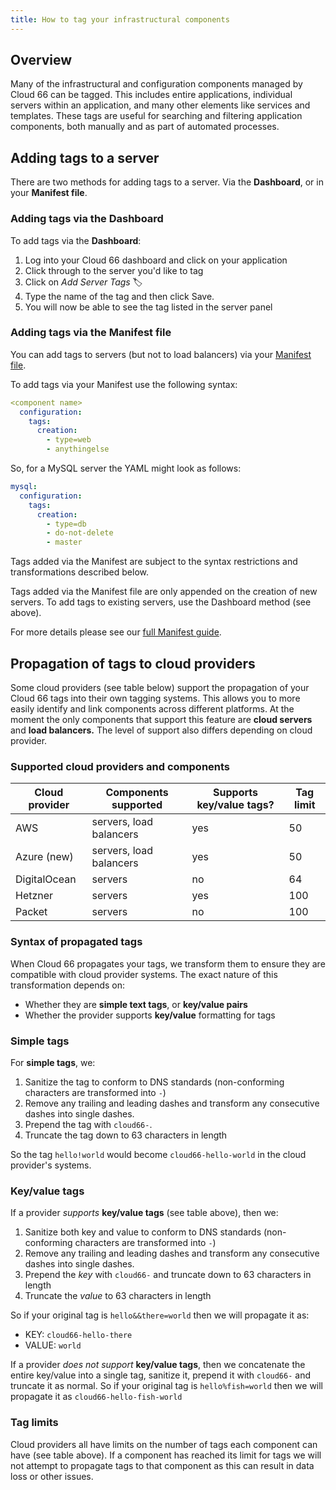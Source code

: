 ```yaml
---
title: How to tag your infrastructural components
---
```


## Overview

Many of the infrastructural and configuration components managed by Cloud 66 can be tagged. This includes entire applications, individual servers within an application, and many other elements like services and templates. These tags are useful for searching and filtering application components, both manually and as part of automated processes. 

## Adding tags to a server

There are two methods for adding tags to a server. Via the **Dashboard**, or in your **Manifest file**.

### Adding tags via the Dashboard

To add tags via the **Dashboard**:

1. Log into your Cloud 66 dashboard and click on your application
2. Click through to the server you'd like to tag
4. Click on *Add Server Tags* 🏷
5. Type the name of the tag and then click Save.
6. You will now be able to see the tag listed in the server panel

### Adding tags via the Manifest file

You can add tags to servers (but not to load balancers) via your [Manifest file](/docs/manifest/building-a-manifest-file).

To add tags via your Manifest use the following syntax:

```yaml
<component name>
  configuration:
    tags: 
      creation:
        - type=web
        - anythingelse
```

So, for a MySQL server the YAML might look as follows:

```yaml
mysql:
  configuration:
    tags:
      creation: 
        - type=db
        - do-not-delete
        - master
```

Tags added via the Manifest are subject to the syntax restrictions and transformations described below.

<Callout type="warning" title="Manifest changes only apply on server creation">
Tags added via the Manifest file are only appended on the creation of new servers. To add tags to existing servers, use the Dashboard method (see above).
</Callout>

For more details please see our [full Manifest guide](/docs/manifest/building-a-manifest-file).

## Propagation of tags to cloud providers

Some cloud providers (see table below) support the propagation of your Cloud 66 tags into their own tagging systems. This allows you to more easily identify and link components across different platforms. At the moment the only components that support this feature are **cloud servers** and **load balancers.** The level of support also differs depending on cloud provider. 

### Supported cloud providers and components

|Cloud provider|Components supported|Supports key/value tags?|Tag limit|
|--- |--- |--- |--- |
|AWS|servers, load balancers|yes|50|
|Azure (new)|servers, load balancers|yes|50|
|DigitalOcean|servers|no|64|
|Hetzner|servers|yes|100|
|Packet|servers|no|100|

### Syntax of propagated tags

When Cloud 66 propagates your tags, we transform them to ensure they are compatible with cloud provider systems. The exact nature of this transformation depends on:

- Whether they are **simple text tags**, or **key/value pairs**
- Whether the provider supports **key/value** formatting for tags

### Simple tags

For **simple tags**, we: 

1. Sanitize the tag to conform to DNS standards (non-conforming characters are transformed into `-`) 
2. Remove any trailing and leading dashes and transform any consecutive dashes into single dashes.
3. Prepend the tag with `cloud66-`. 
4. Truncate the tag down to 63 characters in length

So the tag `hello!world` would become `cloud66-hello-world` in the cloud provider's systems.

### Key/value tags

If a provider *supports* **key/value tags** (see table above), then we:

1. Sanitize both key and value to conform to DNS standards (non-conforming characters are transformed into `-`)
2. Remove any trailing and leading dashes and transform any consecutive dashes into single dashes.
3. Prepend the *key* with `cloud66-` and truncate down to 63 characters in length
4. Truncate the *value* to 63 characters in length

So if your original tag is `hello&&there=world` then we will propagate it as:

- KEY: `cloud66-hello-there`
- VALUE: `world`

If a provider *does not support* **key/value tags**, then we concatenate the entire key/value into a single tag, sanitize it, prepend it with `cloud66-` and truncate it as normal. So if your original tag is `hello%fish=world` then we will propagate it as `cloud66-hello-fish-world`

### Tag limits

Cloud providers all have limits on the number of tags each component can have (see table above). If a component has reached its limit for tags we will not attempt to propagate tags to that component as this can result in data loss or other issues.